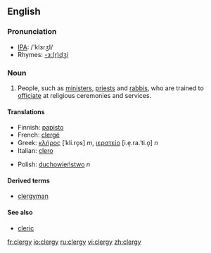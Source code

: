 ==English==
===Pronunciation===
*[[w:IPA|IPA]]: /'klɜɾʒI/
*Rhymes: [[Rhymes:English:-ɜː(r)dʒi|-ɜː(r)dʒi]]

===Noun===
{{en-noun-reg-y|clerg|y}}

# People, such as [[minister]]s, [[priest]]s and [[rabbi]]s, who are trained to [[officiate]] at religious ceremonies and services.

====Translations====
{{top}}
*Finnish: [[papisto]]
*French: [[clergé]]
*Greek: [[κλήρος]] [ˈkli.ro̞s] ''m'', [[ιερατείο]] [i.e̞.ra.ˈti.o̞] ''n''
*Italian: [[clero]] {{m}}
{{mid}}
*Polish: [[duchowieństwo]] ''n''
{{bottom}}

====Derived terms====
* [[clergyman]]

====See also====
*[[cleric]]

[[fr:clergy]]
[[io:clergy]]
[[ru:clergy]]
[[vi:clergy]]
[[zh:clergy]]